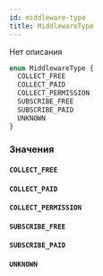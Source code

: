 ```yaml
---
id: middleware-type
title: MiddlewareType
---
```



Нет описания

```graphql
enum MiddlewareType {
  COLLECT_FREE
  COLLECT_PAID
  COLLECT_PERMISSION
  SUBSCRIBE_FREE
  SUBSCRIBE_PAID
  UNKNOWN
}
```


### Значения

#### `COLLECT_FREE` 




#### `COLLECT_PAID` 




#### `COLLECT_PERMISSION` 




#### `SUBSCRIBE_FREE` 




#### `SUBSCRIBE_PAID` 




#### `UNKNOWN` 







